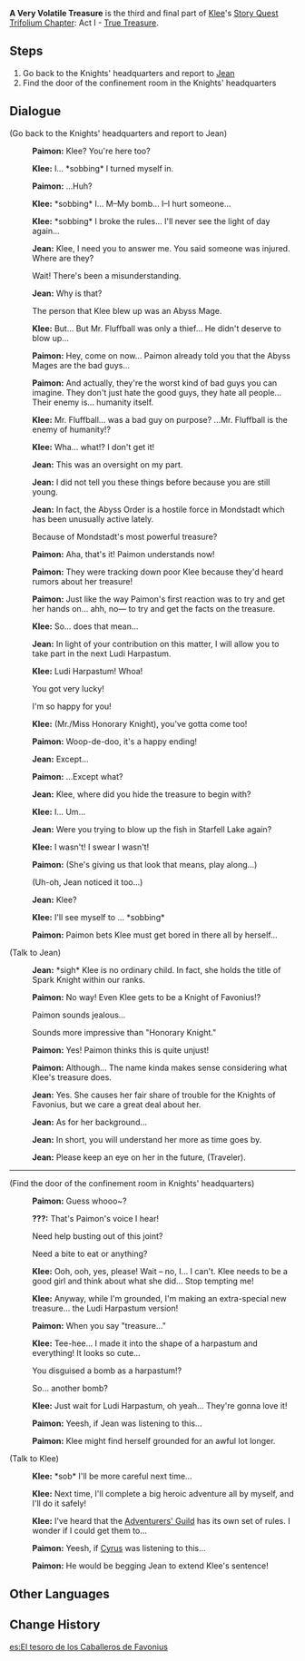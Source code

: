 {{Quest Infobox
|id            = 10202
|type          = Story
|chapter       = Trifolium Chapter
|actNum        = I
|part          = 3
|act           = True Treasure
|character     = Klee
|description   = [[Klee]]'s highly explosive "treasure" proved to be a remarkably swift solution to the Abyss Mage problem. However, she fled the scene after the explosion. Confused, you decide to return to the Knights headquarters and report the matter to [[Jean]]...
|startLocation = [[City of Mondstadt|Mondstadt]], [[Mondstadt]]
|prev          = The Mystery of the Girl in Red's Treasure
|exp           = 400
|mora          = 18,000
|primogems     = 60
|other         = {{Card|Teachings of Freedom|5}}{{Card|Hero's Wit|2}}{{Card|Mystic Enhancement Ore|4}}
|characters    = Jean;Klee;Paimon;Traveler
|voiced        = yes
}}
'''A Very Volatile Treasure''' is the third and final part of [[Klee]]'s [[Story Quest]] [[Trifolium Chapter]]: Act I - [[True Treasure]].

==Steps==
# Go back to the Knights' headquarters and report to [[Jean]]
# Find the door of the confinement room in the Knights' headquarters

==Dialogue==
{{dialogue start}}
;(Go back to the Knights' headquarters and report to Jean)
:{{A|vo kllq003 1 paimon 01.ogg}} '''Paimon:''' Klee? You're here too?
:{{A|vo kllq003 1 klee 01.ogg}} '''Klee:''' I... *sobbing* I turned myself in.
:{{A|vo kllq003 1 paimon 02.ogg}} '''Paimon:''' ...Huh?
:{{A|vo kllq003 1 klee 02.ogg}} '''Klee:''' *sobbing* I... M–My bomb... I–I hurt someone...
:{{A|vo kllq003 1 klee 03.ogg}} '''Klee:''' *sobbing* I broke the rules... I'll never see the light of day again...
:{{A|vo kllq003 1 qin 01.ogg}} '''Jean:''' Klee, I need you to answer me. You said someone was injured. Where are they?
:{{DIcon}} Wait! There's been a misunderstanding.
:{{A|vo kllq003 1 qin 02.ogg}} '''Jean:''' Why is that?
:{{DIcon}} The person that Klee blew up was an Abyss Mage.
:{{A|vo kllq003 1 klee 04.ogg}} '''Klee:''' But... But Mr. Fluffball was only a thief... He didn't deserve to blow up...
:{{A|vo kllq003 1 paimon 03.ogg}} '''Paimon:''' Hey, come on now... Paimon already told you that the Abyss Mages are the bad guys...
:{{A|vo kllq003 1 paimon 04.ogg}} '''Paimon:''' And actually, they're the worst kind of bad guys you can imagine. They don't just hate the good guys, they hate all people... Their enemy is... humanity itself.
:{{A|vo kllq003 1 klee 05.ogg}} '''Klee:''' Mr. Fluffball... was a bad guy on purpose? ...Mr. Fluffball is the enemy of humanity!?
:{{A|vo kllq003 1 klee 06.ogg}} '''Klee:''' Wha... what!? I don't get it!
:{{A|vo kllq003 1 qin 03.ogg}} '''Jean:''' This was an oversight on my part.
:{{A|vo kllq003 1 qin 04.ogg}} '''Jean:''' I did not tell you these things before because you are still young.
:{{A|vo kllq003 1 qin 05.ogg}} '''Jean:''' In fact, the Abyss Order is a hostile force in Mondstadt which has been unusually active lately.
:{{DIcon}} Because of Mondstadt's most powerful treasure?
:{{A|vo kllq003 1 paimon 05.ogg}} '''Paimon:''' Aha, that's it! Paimon understands now!
:{{A|vo kllq003 1 paimon 06.ogg}} '''Paimon:''' They were tracking down poor Klee because they'd heard rumors about her treasure!
:{{A|vo kllq003 1 paimon 07.ogg}} '''Paimon:''' Just like the way Paimon's first reaction was to try and get her hands on... ahh, no&mdash; to try and get the facts on the treasure.
:{{A|vo kllq003 1 klee 07.ogg}} '''Klee:''' So... does that mean...
:{{A|vo kllq003 1 qin 06.ogg}} '''Jean:''' In light of your contribution on this matter, I will allow you to take part in the next Ludi Harpastum.
:{{A|vo kllq003 1 klee 08.ogg}} '''Klee:''' Ludi Harpastum! Whoa!
:{{DIcon}} You got very lucky!
:{{DIcon}} I'm so happy for you!
:{{A|vo kllq003 1 klee 09a.ogg}} {{A|vo kllq003 1 klee 09b.ogg}} '''Klee:''' (Mr./Miss Honorary Knight), you've gotta come too!
:{{A|vo kllq003 1 paimon 08.ogg}} '''Paimon:''' Woop-de-doo, it's a happy ending!
:{{A|vo kllq003 1 qin 07.ogg}} '''Jean:''' Except...
:{{A|vo kllq003 1 paimon 09.ogg}} '''Paimon:''' ...Except what?
:{{A|vo kllq003 1 qin 08.ogg}} '''Jean:''' Klee, where did you hide the treasure to begin with?
:{{A|vo kllq003 1 klee 10.ogg}} '''Klee:''' I... Um...
:{{A|vo kllq003 1 qin 09.ogg}} '''Jean:''' Were you trying to blow up the fish in Starfell Lake again?
:{{A|vo kllq003 1 klee 11.ogg}} '''Klee:''' I wasn't! I swear I wasn't!
:{{A|vo kllq003 1 paimon 10.ogg}} '''Paimon:''' (She's giving us that look that means, play along...)
:{{DIcon}} (Uh-oh, Jean noticed it too...)
:{{A|vo kllq003 1 qin 10.ogg}} '''Jean:''' Klee?
:{{A|vo kllq003 1 klee 12.ogg}} '''Klee:''' I'll see myself to {{Color|buzzword|solitary confinement}}... *sobbing*
:{{A|vo kllq003 2 paimon 01.ogg}} '''Paimon:''' Paimon bets Klee must get bored in there all by herself...

;(Talk to Jean)
:{{A|vo dialog kllq003 qin 01.ogg}} '''Jean:''' *sigh* Klee is no ordinary child. In fact, she holds the title of Spark Knight within our ranks.
:{{A|vo dialog kllq003 paimon 01.ogg}} '''Paimon:''' No way! Even Klee gets to be a Knight of Favonius!?
:{{DIcon}} Paimon sounds jealous...
:{{DIcon}} Sounds more impressive than "Honorary Knight."
:{{A|vo dialog kllq003 paimon 02.ogg}} '''Paimon:''' Yes! Paimon thinks this is quite unjust!
:{{A|vo dialog kllq003 paimon 03.ogg}} '''Paimon:''' Although... The name kinda makes sense considering what Klee's treasure does.
:{{A|vo dialog kllq003 qin 02.ogg}} '''Jean:''' Yes. She causes her fair share of trouble for the Knights of Favonius, but we care a great deal about her.
:{{A|vo dialog kllq003 qin 03.ogg}} '''Jean:''' As for her background...
:{{A|vo dialog kllq003 qin 04.ogg}} '''Jean:''' In short, you will understand her more as time goes by.
:{{A|vo dialog kllq003 qin 05.ogg}} '''Jean:''' Please keep an eye on her in the future, (Traveler).

----
;(Find the door of the confinement room in Knights' headquarters)
:{{A|vo kllq003 3 paimon 01.ogg}} '''Paimon:''' Guess whooo~?
:{{A|vo kllq003 3 klee 01.ogg}} '''???:''' That's Paimon's voice I hear!
:{{DIcon}} Need help busting out of this joint?
:{{DIcon}} Need a bite to eat or anything?
:{{A|vo kllq003 3 klee 02.ogg}} '''Klee:''' Ooh, ooh, yes, please! Wait – no, I... I can't. Klee needs to be a good girl and think about what she did... Stop tempting me!
:{{A|vo kllq003 3 klee 03.ogg}} '''Klee:''' Anyway, while I'm grounded, I'm making an extra-special new treasure... the Ludi Harpastum version!
:{{A|vo kllq003 3 paimon 02.ogg}} '''Paimon:''' When you say "treasure..."
:{{A|vo kllq003 3 klee 04.ogg}} '''Klee:''' Tee-hee... I made it into the shape of a harpastum and everything! It looks so cute...
:{{DIcon}} You disguised a bomb as a harpastum!?
:{{DIcon}} So... another bomb?
:{{A|vo kllq003 3 klee 05.ogg}} '''Klee:''' Just wait for Ludi Harpastum, oh yeah... They're gonna love it!
:{{A|vo kllq003 3 paimon 03.ogg}} '''Paimon:''' Yeesh, if Jean was listening to this...
:{{A|vo kllq003 3 paimon 04.ogg}} '''Paimon:''' Klee might find herself grounded for an awful lot longer.

;(Talk to Klee)
:{{A|vo dialog kllq003 klee 01.ogg}} '''Klee:''' *sob* I'll be more careful next time...
:{{A|vo dialog kllq003 klee 02.ogg}} '''Klee:''' Next time, I'll complete a big heroic adventure all by myself, and I'll do it safely!
:{{A|vo dialog kllq003 klee 03.ogg}} '''Klee:''' I've heard that the [[Adventurers' Guild]] has its own set of rules. I wonder if I could get them to...
:{{A|vo dialog kllq003 paimon 04.ogg}} '''Paimon:''' Yeesh, if [[Cyrus]] was listening to this...
:{{A|vo dialog kllq003 paimon 05.ogg}} '''Paimon:''' He would be begging Jean to extend Klee's sentence!
{{dialogue end}}

==Other Languages==
{{Other Languages
|en      = A Very Volatile Treasure
|zhs     = 「骑士团的宝物」其人
|zhs_rm  = "Qíshìtuán de Bǎowù" Qí Rén
|zht     = 「騎士團的寶物」其人
|zht_rm  = "Qíshìtuán de Bǎowù" Qí Rén
|zh_tl   = The Person of "The Knights' Treasure"
|ja      = 「騎士団の宝物」
|ja_rm   = "Kishidan no Takaramono"
|ja_tl   = "Knights' Treasure"
|ko      = 「기사단의 보물」
|ko_rm   = 
|ko_tl   = 
|es      = El tesoro de los Caballeros de Favonius
|es_tl   = The Treasure of the Knights of Favonius
|fr      = Un trésor pas comme les autres
|fr_tl   = A Treasure Like No Other
|ru      = «Сокровище» Ордо Фавониус
|ru_tl   = 
|th      = "สมบัติของกองอัศวิน"
|th_rm   = 
|th_tl   = 
|vi      = Bảo Vật Của Đội Kỵ Sĩ
|vi_tl   = 
|de      = Der Schatz des Ritterordens
|de_tl   = The Treasure of the Knightorder
|id      = "Harta" Knights of Favonius
|id_tl   = Knights of Favonius' "Treasure"
|pt      = Um Tesouro Muito Volátil
|pt_tl   = A Very Volatile Treasure
}}

==Change History==
{{Change History|1.0}}

[[es:El tesoro de los Caballeros de Favonius]]